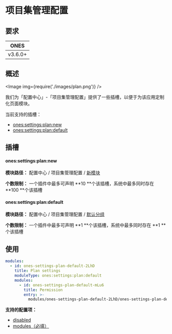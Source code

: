 # 项目集管理配置

## 要求

|  ONES   |
| :-----: |
| v3.6.0+ |

## 概述

<Image img={require('./images/plan.png')} />

我们为「配置中心」-「项目集管理配置」提供了一些插槽，以便于为该应用定制化页面模块。

当前支持的插槽：

- [ones:settings:plan:new](#onessettingsplannew)
- [ones:settings:plan:default](#onessettingsplandefault)

## 插槽

#### ones:settings:plan:new

**模块路径：** 配置中心 / 项目集管理配置 / [新模块](../index.mdx#slot-hierarchy)

**个数限制：** 一个插件中最多可声明 **10 **个该插槽，系统中最多同时存在 **100 **个该插槽

#### ones:settings:plan:default

**模块路径：** 配置中心 / 项目集管理配置 / [默认分组](../index.mdx#slot-hierarchy)

**个数限制：** 一个插件中最多可声明 **1 **个该插槽，系统中最多同时存在 **1 **个该插槽

## 使用

```yaml
modules:
  - id: ones-settings-plan-default-2LhD
    title: Plan settings
    moduleType: ones:settings:plan:default
    modules:
      - id: ones-settings-plan-default-mLu6
        title: Permission
        entry: >-
          modules/ones-settings-plan-default-2LhD/ones-settings-plan-default-mLu6/index.html
```

**支持的配置项：**

- [disabled](../../../../../reference/config/plugin.yaml#disabled)
- [modules（必填）](../../../../../reference/config/plugin.yaml#subModule)
